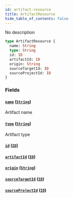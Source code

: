 ```yaml
---
id: artifact-resource
title: ArtifactResource
hide_table_of_contents: false
---
```



No description

```graphql
type ArtifactResource {
  name: String
  type: String
  id: ID
  artifactId: ID
  origin: String
  sourceTargetId: ID
  sourceProjectId: ID
}
```


### Fields

#### [`name`](#) ([`String`](/swapi/scalars/string))

Artifact name


#### [`type`](#) ([`String`](/swapi/scalars/string))

Artifact type


#### [`id`](#) ([`ID`](/swapi/scalars/id))




#### [`artifactId`](#) ([`ID`](/swapi/scalars/id))




#### [`origin`](#) ([`String`](/swapi/scalars/string))




#### [`sourceTargetId`](#) ([`ID`](/swapi/scalars/id))




#### [`sourceProjectId`](#) ([`ID`](/swapi/scalars/id))






